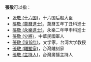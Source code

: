 '''張敬'''可以指：
* [[张敬_(十六国)|张敬 (十六国)]]，十六国后赵大臣
* [[張敬_(萬曆進士)|張敬 (萬曆進士)]]，萬曆五年丁丑科進士
* [[張敬_(永樂進士)|張敬 (永樂進士)]]，永樂二年甲申科進士
* [[張敬_(少將)|張敬 (少將)]]，中華民國軍人
* [[張敬_(1918年)|張敬 (1918年)]]，文学家，台湾大学教授
* [[張敬_(雕塑家)|張敬 (雕塑家)]]，台灣雕刻家
*[[張敬_(主持人)|張敬 (主持人)]]，台灣廣播主持人

{{disambig|cat=二字張姓人名消歧義|jing}}